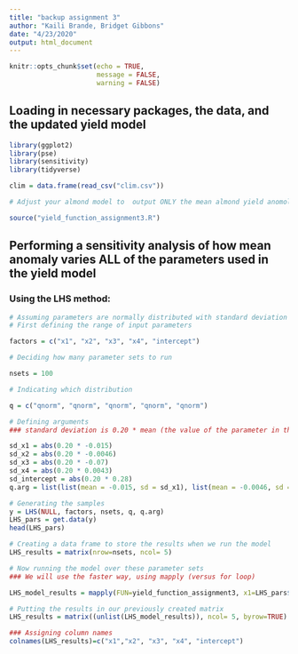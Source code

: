 ```yaml
---
title: "backup assignment 3"
author: "Kaili Brande, Bridget Gibbons"
date: "4/23/2020"
output: html_document
---
```


```r
knitr::opts_chunk$set(echo = TRUE,
                      message = FALSE,
                      warning = FALSE)
```

## Loading in necessary packages, the data, and the updated yield model

```r
library(ggplot2)
library(pse)
library(sensitivity)
library(tidyverse)

clim = data.frame(read_csv("clim.csv"))
```

```r
# Adjust your almond model to  output ONLY the mean almond yield anomoly IF the users sets parameter (e.g mean_only = TRUE))

source("yield_function_assignment3.R")
```

## Performing a sensitivity analysis of how mean anomaly varies ALL of the parameters used in the yield model 

### Using the LHS method:

```r
# Assuming parameters are normally distributed with standard deviation of 20% mean value
# First defining the range of input parameters

factors = c("x1", "x2", "x3", "x4", "intercept")

# Deciding how many parameter sets to run

nsets = 100

# Indicating which distribution

q = c("qnorm", "qnorm", "qnorm", "qnorm", "qnorm")

# Defining arguments
### standard deviation is 0.20 * mean (the value of the parameter in the function)

sd_x1 = abs(0.20 * -0.015)
sd_x2 = abs(0.20 * -0.0046)
sd_x3 = abs(0.20 * -0.07)
sd_x4 = abs(0.20 * 0.0043)
sd_intercept = abs(0.20 * 0.28)
q.arg = list(list(mean = -0.015, sd = sd_x1), list(mean = -0.0046, sd = sd_x2), list(mean = -0.07, sd = sd_x3), list(mean = 0.0043, sd = sd_x4), list(mean = 0.28, sd = sd_intercept))

# Generating the samples
y = LHS(NULL, factors, nsets, q, q.arg)
LHS_pars = get.data(y)
head(LHS_pars)

# Creating a data frame to store the results when we run the model
LHS_results = matrix(nrow=nsets, ncol= 5)

# Now running the model over these parameter sets
### We will use the faster way, using mapply (versus for loop)

LHS_model_results = mapply(FUN=yield_function_assignment3, x1=LHS_pars$x1, x2=LHS_pars$x2, x3=LHS_pars$x3, x4=LHS_pars$x4, intercept=LHS_pars$intercept,  MoreArgs=list(clim=clim))

# Putting the results in our previously created matrix
LHS_results = matrix((unlist(LHS_model_results)), ncol= 5, byrow=TRUE)

### Assigning column names
colnames(LHS_results)=c("x1","x2", "x3", "x4", "intercept")
```